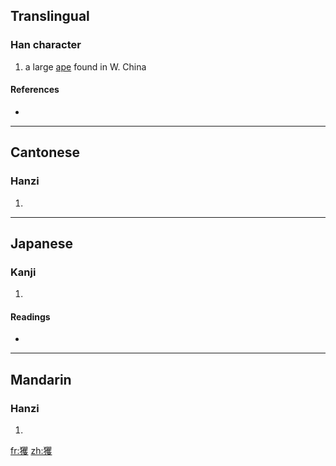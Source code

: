 ==Translingual==

===Han character===
{{Han char|rn=94|rad=犬|as=20|sn=23|four=4624<sub>7</sub>|canj=大竹月山水 (KHBUE)}}

# a large [[ape]] found in W. China

====References====
* {{Han ref|kx=0722.040|dkj=20807|dj=1134.030|hdz=21379.060|uh=7383|ud=29571|bh=F7E9|bd=63465}}

----

==Cantonese==

===Hanzi===
{{yue-hanzi|jyut=|y=fok3}}

# {{defn|Cantonese}}

----

==Japanese==

===Kanji===
{{ja-kanji|grade=|rs=犬20}}

# {{defn|Japanese}}

====Readings====
* {{ja-readings|on=[[きゃく]] (kyaku), [[かく]] (kaku), [[けき]] (keki), [[く]] (ku)|kun=[[おおざる]] (oozaru)}}

----

==Mandarin==

===Hanzi===
{{cmn-hanzi|pin=[[jué]] ([[jue2]])|wg=chüeh<sup>2</sup>}}

# {{defn|Mandarin}}

[[fr:玃]]
[[zh:玃]]